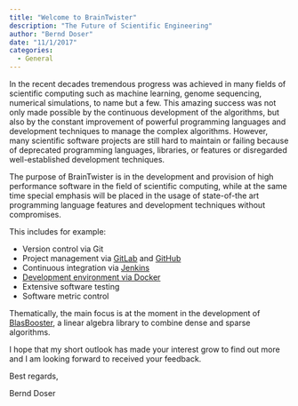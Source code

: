 ```yaml
---
title: "Welcome to BrainTwister"
description: "The Future of Scientific Engineering"
author: "Bernd Doser"
date: "11/1/2017"
categories:
  - General
---
```

In the recent decades tremendous progress was achieved in many fields of
scientific computing such as machine learning, genome sequencing, numerical
simulations, to name but a few. This amazing success was not only made possible
by the continuous development of the algorithms, but also by the constant
improvement of powerful programming languages and development techniques to
manage the complex algorithms. However, many scientific software projects are
still hard to maintain or failing because of deprecated programming languages,
libraries, or features or disregarded well-established development techniques.

The purpose of BrainTwister is in the development and provision of high
performance software in the field of scientific computing, while at the same
time special emphasis will be placed in the usage of state-of-the art
programming language features and development techniques without compromises.

This includes for example:

 * Version control via Git
 * Project management via [GitLab](https://gitlab.braintwister.eu) and [GitHub](https://github.com/BrainTwister)
 * Continuous integration via [Jenkins](https://jenkins.braintwister.eu)
 * [Development environment via Docker]({{site.url}}/news/docker-development-environment/)
 * Extensive software testing 
 * Software metric control

Thematically, the main focus is at the moment in the development of
[BlasBooster]({{site.url}}/projects/blasbooster/), a linear algebra library to
combine dense and sparse algorithms. 

I hope that my short outlook has made your interest grow to find out more and I
am looking forward to received your feedback.

Best regards,

Bernd Doser
